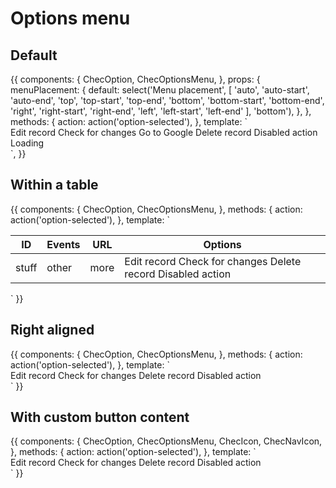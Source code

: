 
<Meta title="Components/Options menu" component={ChecOptionsMenu} />

# Options menu

<Props of={ChecOptionsMenu} />

## Default

<Preview>
  <Story name="Default">
    {{
      components: {
        ChecOption,
        ChecOptionsMenu,
      },
      props: {
        menuPlacement: {
          default: select('Menu placement', [
            'auto',
            'auto-start',
            'auto-end',
            'top',
            'top-start',
            'top-end',
            'bottom',
            'bottom-start',
            'bottom-end',
            'right',
            'right-start',
            'right-end',
            'left',
            'left-start',
            'left-end'
          ], 'bottom'),
        },
      },
      methods: {
        action: action('option-selected'),
      },
      template: `
        <div class="w-full h-screen bg-gray-200 flex items-center justify-around">
          <ChecOptionsMenu :menu-placement="menuPlacement" prevent-toggle>
            <ChecOption @option-selected="action">
              Edit record
            </ChecOption>
            <ChecOption @option-selected="action">
              Check for changes
            </ChecOption>
            <ChecOption tag="a" href="https://google.com" target="_blank">
              Go to Google
            </ChecOption>
            <ChecOption @option-selected="action" destructive>
              Delete record
            </ChecOption>
            <ChecOption :option="{ disabled: true }">
              Disabled action
            </ChecOption>
            <ChecOption loading>
              Loading
            </ChecOption>
          </ChecOptionsMenu>
        </div>
      `,
    }}
  </Story>
</Preview>

## Within a table

<Preview>
  <Story name="Within table">
    {{
      components: {
        ChecOption,
        ChecOptionsMenu,
      },
      methods: {
        action: action('option-selected'),
      },
      template: `
      <div class="p-16 flex justify-center font-lato w-full text-gray-500">
        <div class="w-full relative">
          <table class="w-full">
            <thead>
              <tr>
                <th class="webhooks__id">ID</th>
                <th>Events</th>
                <th>URL</th>
                <th class="text-right">Options</th>
              </tr>
            </thead>
            <tbody>
              <tr
                class="webhook"
              >
                <td>
                  stuff
                </td>
                <td class="webhook__events">
                  other
                </td>
                <td>
                  more
                </td>
                <td class="flex justify-end">
                  <ChecOptionsMenu :open="true" :menu-placement="menuPlacement">
                    <ChecOption @option-selected="action">
                      Edit record
                    </ChecOption>
                    <ChecOption @option-selected="action">
                      Check for changes
                    </ChecOption>
                    <ChecOption @option-selected="confirm('Are you sure?')" destructive>
                      Delete record
                    </ChecOption>
                    <ChecOption :option="{ disabled: true }">
                      Disabled action
                    </ChecOption>
                  </ChecOptionsMenu>
                </td>
              </tr>
            </tbody>
          </table>
        </div>
      </div>`
    }}
  </Story>
</Preview>

## Right aligned

<Preview>
  <Story name="Right aligned">
    {{
      components: {
        ChecOption,
        ChecOptionsMenu,
      },
      methods: {
        action: action('option-selected'),
      },
      template: `
      <div class="p-16 flex justify-center font-lato w-full text-gray-500">
         <div class="w-64 relative">
          <ChecOptionsMenu position="right" :open="false">
            <ChecOption @option-selected="action">
              Edit record
            </ChecOption>
            <ChecOption @option-selected="action">
              Check for changes
            </ChecOption>
            <ChecOption @option-selected="action" destructive>
              Delete record
            </ChecOption>
            <ChecOption :option="{ disabled: true }">
              Disabled action
            </ChecOption>
          </ChecOptionsMenu>
        </div>
      </div>`
    }}
  </Story>
</Preview>

## With custom button content

<Preview>
  <Story name="Custom button">
    {{
      components: {
        ChecOption,
        ChecOptionsMenu,
        ChecIcon,
        ChecNavIcon,
      },
      methods: {
        action: action('option-selected'),
      },
      template: `
      <div class="p-16 flex justify-center font-lato w-full text-gray-500">
         <div class="w-64 mt-32 relative">
          <ChecOptionsMenu menu-placement="right-end" :open="false">
            <ChecOption @option-selected="action">
              Edit record
            </ChecOption>
            <ChecOption @option-selected="action">
              Check for changes
            </ChecOption>
            <ChecOption @option-selected="action" destructive>
              Delete record
            </ChecOption>
            <ChecOption :option="{ disabled: true }">
              Disabled action
            </ChecOption>
            <template #button-content>
              <div class="flex items-center min-w-sm">
                <ChecNavIcon class="w-6 mr-2" icon="account" />
                <span class="flex-grow">User name</span>
                <ChecIcon size="sm" icon="right" class="ml-2" />
              </div>
            </template>
          </ChecOptionsMenu>
        </div>
      </div>`
    }}
  </Story>
</Preview>
